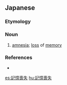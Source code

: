 ==Japanese==
{{ja-kanjitab|き|おく|そう|しつ|yomi=on}}

===Etymology===
{{compound|記憶|喪失|t1=memory|t2=loss|lang=ja}}

===Noun===
{{ja-noun|きおく そうしつ}}

# [[amnesia]]; [[loss]] of [[memory]]

===References===
* {{R:Kojien}}

[[es:記憶喪失]]
[[hu:記憶喪失]]